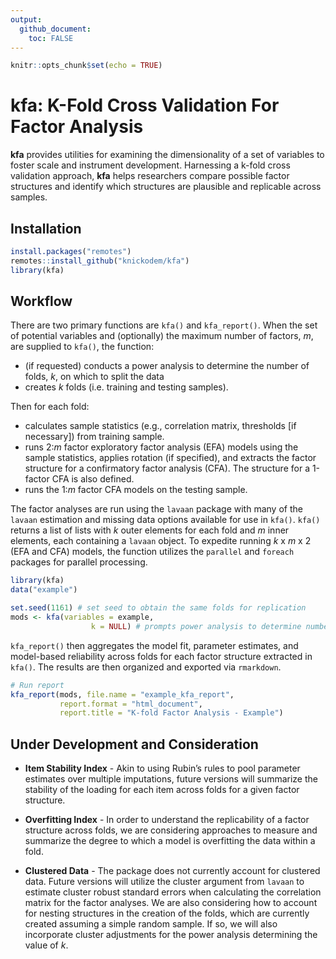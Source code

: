 ```yaml
---
output:
  github_document:
    toc: FALSE
---
```


```r
knitr::opts_chunk$set(echo = TRUE)
```

# kfa: K-Fold Cross Validation For Factor Analysis

**kfa** provides utilities for examining the dimensionality of a set of variables to foster scale and instrument development. Harnessing a k-fold cross validation approach, **kfa** helps researchers compare possible factor structures and identify which structures are plausible and replicable across samples.

## Installation

```r
install.packages("remotes")
remotes::install_github("knickodem/kfa")
library(kfa)
```

## Workflow

There are two primary functions are `kfa()` and `kfa_report()`. When the set of potential variables and (optionally) the maximum number of factors, *m*, are supplied to `kfa()`, the function:

* (if requested) conducts a power analysis to determine the number of folds, *k*, on which to split the data
* creates *k* folds (i.e. training and testing samples).

Then for each fold:

* calculates sample statistics (e.g., correlation matrix, thresholds [if necessary]) from training sample.
* runs 2:*m* factor exploratory factor analysis (EFA) models using the sample statistics, applies rotation (if specified), and
extracts the factor structure for a confirmatory factor analysis (CFA). The structure for a 1-factor CFA is also defined.
* runs the 1:*m* factor CFA models on the testing sample.

The factor analyses are run using the `lavaan` package with many of the `lavaan` estimation and missing data options available for use in `kfa()`. `kfa()` returns a list of lists with *k* outer elements for each fold and *m* inner elements, each containing a `lavaan` object. To expedite running *k* x *m* x 2 (EFA and CFA) models, the function utilizes the `parallel` and `foreach` packages for parallel processing.

```r
library(kfa)
data("example")

set.seed(1161) # set seed to obtain the same folds for replication
mods <- kfa(variables = example,
                  k = NULL) # prompts power analysis to determine number of folds

```


`kfa_report()` then aggregates the model fit, parameter estimates, and model-based reliability across folds for each factor structure extracted in `kfa()`. The results are then organized and exported via `rmarkdown`.

```r
# Run report
kfa_report(mods, file.name = "example_kfa_report",
           report.format = "html_document",
           report.title = "K-fold Factor Analysis - Example")
```


## Under Development and Consideration

* **Item Stability Index** - Akin to using Rubin's rules to pool parameter estimates over multiple imputations, future versions will summarize the stability of the loading for each item across folds for a given factor structure.

* **Overfitting Index** - In order to understand the replicability of a factor structure across folds, we are considering approaches to measure and summarize the degree to which a model is overfitting the data within a fold.

* **Clustered Data** - The package does not currently account for clustered data. Future versions will utilize the cluster argument from `lavaan` to estimate cluster robust standard errors when calculating the correlation matrix for the factor analyses. We are also considering how to account for nesting structures in the creation of the folds, which are currently created assuming a simple random sample. If so, we will also incorporate cluster adjustments for the power analysis determining the value of *k*.



